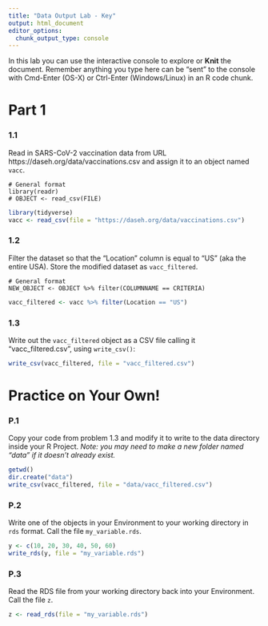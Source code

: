 ```yaml
---
title: "Data Output Lab - Key"
output: html_document
editor_options: 
  chunk_output_type: console
---
```


In this lab you can use the interactive console to explore or **Knit** the document. 
Remember anything you type here can be "sent" to the console with Cmd-Enter (OS-X) or Ctrl-Enter (Windows/Linux) in an R code chunk.


# Part 1

### 1.1

Read in SARS-CoV-2 vaccination data from URL 
https://daseh.org/data/vaccinations.csv
and assign it to an object named `vacc`. 

```
# General format
library(readr)
# OBJECT <- read_csv(FILE)
```

```r
library(tidyverse)
vacc <- read_csv(file = "https://daseh.org/data/vaccinations.csv")
```

### 1.2

Filter the dataset so that the "Location" column is equal to "US" (aka the entire USA). Store the modified dataset as `vacc_filtered`.

```
# General format
NEW_OBJECT <- OBJECT %>% filter(COLUMNNAME == CRITERIA)
```

```r
vacc_filtered <- vacc %>% filter(Location == "US")
```

### 1.3

Write out the `vacc_filtered` object as a CSV file calling it "vacc_filtered.csv", using `write_csv()`:

```r
write_csv(vacc_filtered, file = "vacc_filtered.csv")
```


# Practice on Your Own!

### P.1

Copy your code from problem 1.3 and modify it to write to the data directory inside your R Project. *Note: you may need to make a new folder named "data" if it doesn't already exist.*

```r
getwd()
dir.create("data")
write_csv(vacc_filtered, file = "data/vacc_filtered.csv")
```

### P.2

Write one of the objects in your Environment to your working directory in `rds` format. Call the file `my_variable.rds`.

```r
y <- c(10, 20, 30, 40, 50, 60)
write_rds(y, file = "my_variable.rds")
```

### P.3

Read the RDS file from your working directory back into your Environment. Call the file `z`.

```r
z <- read_rds(file = "my_variable.rds")
```
